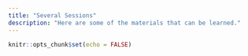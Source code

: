 ```yaml
---
title: "Several Sessions"
description: "Here are some of the materials that can be learned."
---
```


```r
knitr::opts_chunk$set(echo = FALSE)
```

